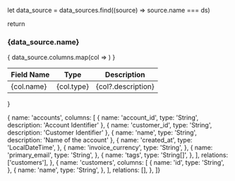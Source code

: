   
  let data_source = data_sources.find((source) => source.name === ds)
  
  return <div>
    <h3>{data_source.name}</h3>
    <table>
      <thead>
          <th>Field Name</th>
          <th>Type</th>
          <th>Description</th>
      </thead>
      <tbody>
        {
          data_source.columns.map(col => <tr key={col.name}>
            <td>{col.name}</td>
            <td>{col.type}</td>
            <td>{col?.description}</td>
          </tr>)
        }
      </tbody>
    </table>
  </div>
}

  {
    name: 'accounts',
    columns: [
      {
        name: 'account_id',
        type: 'String',
        description: 'Account Identifier'
      },
      {
        name: 'customer_id',
        type: 'String',
        description: 'Customer Identifier'
      },
      {
        name: 'name',
        type: 'String',
        description: 'Name of the account'
      },
      {
        name: 'created_at',
        type: 'LocalDateTime',
      },
      {
        name: 'invoice_currency',
        type: 'String',
      },
      {
        name: 'primary_email',
        type: 'String',
      },
      {
        name: 'tags',
        type: 'String[]',
      },
    ],
    relations: ['customers'],
  },
  {
    name: 'customers',
    columns: [
      {
        name: 'id',
        type: 'String',
      },
      {
        name: 'name',
        type: 'String',
      },
    ],
    relations: [],
  },
]}